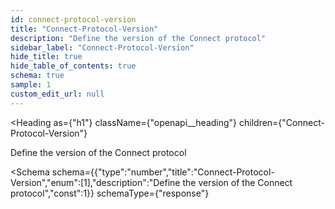 ```yaml
---
id: connect-protocol-version
title: "Connect-Protocol-Version"
description: "Define the version of the Connect protocol"
sidebar_label: "Connect-Protocol-Version"
hide_title: true
hide_table_of_contents: true
schema: true
sample: 1
custom_edit_url: null
---
```



<Heading
  as={"h1"}
  className={"openapi__heading"}
  children={"Connect-Protocol-Version"}
>
</Heading>



Define the version of the Connect protocol

<Schema
  schema={{"type":"number","title":"Connect-Protocol-Version","enum":[1],"description":"Define the version of the Connect protocol","const":1}}
  schemaType={"response"}
>
  
</Schema>
            